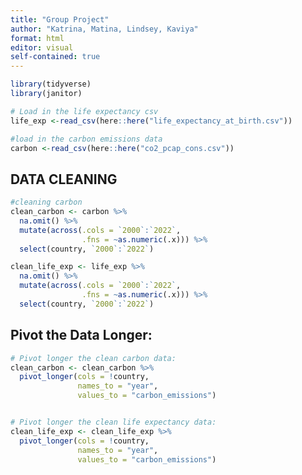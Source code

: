 ```yaml
---
title: "Group Project"
author: "Katrina, Matina, Lindsey, Kaviya"
format: html
editor: visual
self-contained: true
---
```


```r
library(tidyverse)
library(janitor)


```

```r

# Load in the life expectancy csv
life_exp <-read_csv(here::here("life_expectancy_at_birth.csv"))

#load in the carbon emissions data 
carbon <-read_csv(here::here("co2_pcap_cons.csv"))

```

## DATA CLEANING

```r
#cleaning carbon
clean_carbon <- carbon %>% 
  na.omit() %>% 
  mutate(across(.cols = `2000`:`2022`, 
                .fns = ~as.numeric(.x))) %>% 
  select(country, `2000`:`2022`)

clean_life_exp <- life_exp %>% 
  na.omit() %>% 
  mutate(across(.cols = `2000`:`2022`, 
                .fns = ~as.numeric(.x))) %>% 
  select(country, `2000`:`2022`)

```

## Pivot the Data Longer:

```r
# Pivot longer the clean carbon data: 
clean_carbon <- clean_carbon %>%
  pivot_longer(cols = !country,
               names_to = "year",
               values_to = "carbon_emissions")


# Pivot longer the clean life expectancy data:
clean_life_exp <- clean_life_exp %>%
  pivot_longer(cols = !country,
               names_to = "year",
               values_to = "carbon_emissions")


```
